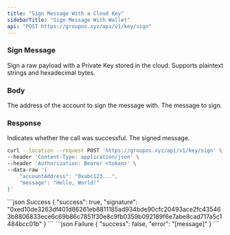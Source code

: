 ```yaml
---
title: "Sign Message With a Cloud Key"
sidebarTitle: "Sign Message With Wallet"
api: "POST https://groupos.xyz/api/v1/key/sign"
---
```


### Sign Message

Sign a raw payload with a Private Key stored in the cloud. Supports plaintext strings and hexadecimal bytes.

### Body

<ParamField body="accountAddress" type="string">
  The address of the account to sign the message with.
</ParamField>

<ParamField body="message" type="string">
  The message to sign.
</ParamField>

### Response

<ResponseField name="success" type="boolean">
  Indicates whether the call was successful.
</ResponseField>

<ResponseField name="signature" type="string">
  The signed message.
</ResponseField>

<RequestExample>

```bash Example Request
curl --location --request POST 'https://groupos.xyz/api/v1/key/sign' \
--header 'Content-Type: application/json' \
--header 'Authorization: Bearer <token>' \
--data-raw '{
    "accountAddress": "0xabc123...",
    "message": "Hello, World!"
}'
```

</RequestExample>

<ResponseExample>
  ```json Success
  {
    "success": true,
    "signature": "0xed10de3263df401d86261eb8811185ad934bde90cfc20493ace2fc435463b8806833ece6c69b86c7851f30e8c9fb0359b092189f6e7abe8cad717a5c1484bcc01b"
  }
  ```
  ```json Failure
  {
    "success": false,
    "error": "[message]"
  }
  ```
</ResponseExample>

